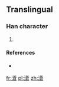 ==Translingual==

===Han character===
{{Han char|rn=85|rad=水|as=14|sn=17|four=|canj=水廿人口 (ETOR), X水廿人口 (XETOR)}}

# {{defn|Han|sort=水14}}

====References====
* {{Han ref|kx=0657.361|hdz=31766.041|uh=6FF8|ud=28664}}

[[fr:濸]]
[[pl:濸]]
[[zh:濸]]